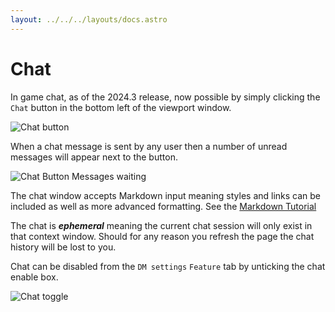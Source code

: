 ```yaml
---
layout: ../../../layouts/docs.astro
---
```



# __Chat__ 


In game chat, as of the  2024.3 release, now possible by simply clicking the `Chat` button in the bottom left of the viewport window.

![Chat button](assets/chat_button_default.png)

When a chat message is sent by any user then a number of unread messages will appear next to the button.

![Chat Button Messages waiting](assets/chat_button_waiting.png)

The chat window accepts Markdown input meaning styles and links can be included as well as more advanced formatting. See the [Markdown Tutorial](../../../learn/dm/Markdown_Tutorial/markdown)

The chat is ***ephemeral*** meaning the current chat session will only exist in that context window. Should for any reason you refresh the page the chat history will be lost to you.

Chat can be disabled from the `DM settings` `Feature` tab by unticking the chat enable box.

![Chat toggle](assets/chat_toggle.png)

